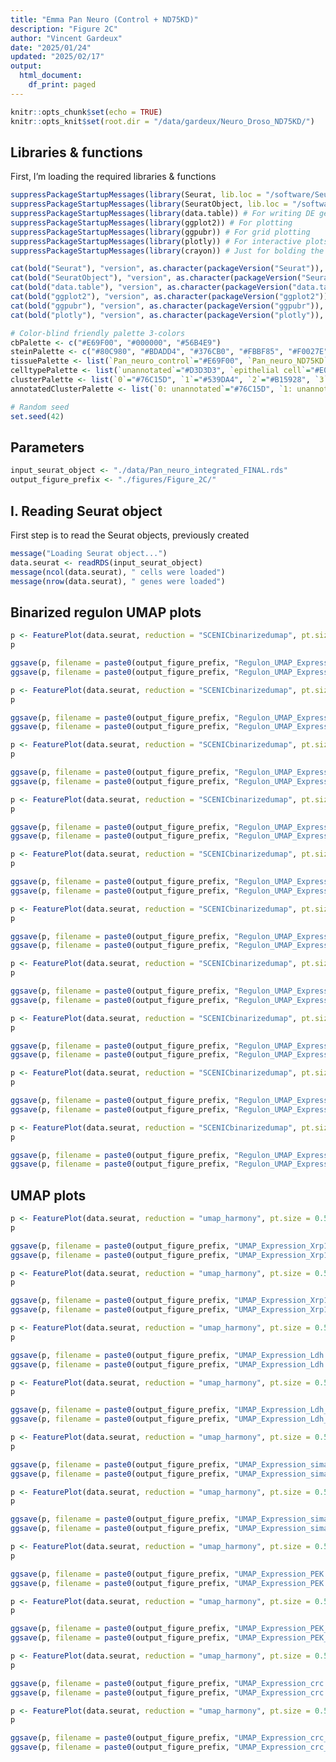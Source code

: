 ```yaml
---
title: "Emma Pan Neuro (Control + ND75KD)"
description: "Figure 2C"
author: "Vincent Gardeux"
date: "2025/01/24"
updated: "2025/02/17"
output:
  html_document:
    df_print: paged
---
```


  
```r
knitr::opts_chunk$set(echo = TRUE)
knitr::opts_knit$set(root.dir = "/data/gardeux/Neuro_Droso_ND75KD/")
```

## Libraries & functions

First, I'm loading the required libraries & functions

```r
suppressPackageStartupMessages(library(Seurat, lib.loc = "/software/Seuratv4/lib/")) # Seurat v4.4.0, library for single-cell analysis
suppressPackageStartupMessages(library(SeuratObject, lib.loc = "/software/Seuratv4/lib/")) # For compatibility purpose
suppressPackageStartupMessages(library(data.table)) # For writing DE gene file
suppressPackageStartupMessages(library(ggplot2)) # For plotting
suppressPackageStartupMessages(library(ggpubr)) # For grid plotting
suppressPackageStartupMessages(library(plotly)) # For interactive plots
suppressPackageStartupMessages(library(crayon)) # Just for bolding the console output :D

cat(bold("Seurat"), "version", as.character(packageVersion("Seurat")), "\n")
cat(bold("SeuratObject"), "version", as.character(packageVersion("SeuratObject")), "\n")
cat(bold("data.table"), "version", as.character(packageVersion("data.table")), "\n")
cat(bold("ggplot2"), "version", as.character(packageVersion("ggplot2")), "\n")
cat(bold("ggpubr"), "version", as.character(packageVersion("ggpubr")), "\n")
cat(bold("plotly"), "version", as.character(packageVersion("plotly")), "\n")

# Color-blind friendly palette 3-colors
cbPalette <- c("#E69F00", "#000000", "#56B4E9")
steinPalette <- c("#80C980", "#BDADD4", "#376CB0", "#FBBF85", "#F0027E")
tissuePalette <- list(`Pan_neuro_control`="#E69F00", `Pan_neuro_ND75KD`="#56B4E9")
celltypePalette <- list(`unannotated`="#D3D3D3", `epithelial cell`="#E0AC69", `skeletal muscle of head`="#895129", `cone cell`="#FFFFB7", `outer photoreceptor cell`="#FFF060", `photoreceptor cell`="#F2DB00", `photoreceptor-like cell`="#F0C200", `adult optic chiasma glial cell`="#d896ff", `adult brain cell body glial cell`="#efbbff", `adult brain perineurial glial cell`="#BCBDDC", `adult lamina epithelial/marginal glial cell`="#9E9AC8", `adult reticular neuropil associated glial cell`="#756BB1", `optic lobe associated cortex glial cell`="#54278F", `cholinergic neuron`="#E41A1C", `gabaergic neuron`="#377EB8", `glutamatergic neuron`="#4DAF4A", `dopaminergic neuron`="#984EA3", `serotonergic neuron`="#FF7F00", `OPN neuron`="#A6CEE3", `columnar neuron T1`="#DEEBF7", `T neuron T3`="#9ECAE1", `T neuron T4/T5`="#3182BD", `distal medullary amacrine neuron Dm3`="#c6e6ba", `distal medullary amacrine neuron Dm8`="#A1D99B", `distal medullary amacrine neuron Dm9`="#31A354", `proximal medullary amacrine neuron Pm4`="#006D2C", `centrifugal neuron C2`="#7FC97F", `centrifugal neuron C3`="#BEAED4", `medullary intrinsic neuron Mi1`="#d8d5eb", `medullary intrinsic neuron Mi4`="#BCBDDC", `medullary intrinsic neuron Mi15`="#756BB1", `transmedullary neuron Tm1`="#b4dee9", `transmedullary neuron Tm2`="#bfdfe7", `transmedullary neuron Tm9`="#7eb5c4", `transmedullary neuron Tm20`="#9fcad5", `transmedullary Y neuron TmY14`="#5da1b3", `transmedullary Y neuron TmY5a`="#3c8ca2", `transmedullary Y neuron TmY8`="#1a7790", `tm5ab`="#014636", `lamina monopolar neuron L1 + L2`="#FDD3A0", `lamina monopolar neuron L3`="#FDBE85", `lamina monopolar neuron L4`="#FD8D3C", `lamina monopolar neuron L5`="#E6550D", `lamina wide-field 2 neuron`="#A63603", `lobular columnar neuron LC12`="#BC80BD", `olfactory receptor neuron`="#CCEBC5", `Poxn neuron`="#FFED6F", `hemocyte`="#999999", `kenyon cell`="#B3E2CD", `gamma kenyon cell`="#FDCDAC", `pigment cell`="#EE82EE")
clusterPalette <- list(`0`="#76C15D", `1`="#539DA4", `2`="#B15928", `3`="#78B69A", `4`="#46A93A", `5`="#EA4041", `6`="#E42123", `7`="#A5D880", `8`="#FDB35B", `9`="#F29A94", `10`="#449F35", `11`="#F98F8F", `12`="#2F83AF", `13`="#A6CEE3", `14`="#84B8D7", `15`="#85C969", `16`="#DBA08D", `17`="#C09B79", `18`="#F68724", `19`="#9CCF90", `20`="#2078B4", `21`="#5D9E43", `22`="#E7392B", `23`="#6D4199", `24`="#E73132", `25`="#E42521", `26`="#F89F5F", `27`="#37A22F", `28`="#8AC395", `29`="#D99B86", `30`="#63A3CB", `31`="#9774B6", `32`="#418EC0", `33`="#CEADC2", `34`="#4190AA", `35`="#F6807F", `36`="#A79C6B", `37`="#F1764A", `38`="#5298C5", `39`="#95D074", `40`="#F37070", `41`="#A48999", `42`="#8F9D5E", `43`="#EEE999", `44`="#AEDC8A", `45`="#FE8B16", `46`="#66A99F", `47`="#EF8D3E", `48`="#56B146", `49`="#FE9324", `50`="#BA9FCC", `51`="#FE8408", `52`="#FEFD97", `53`="#F06060", `54`="#E89458", `55`="#EE6240", `56`="#EB4D36", `57`="#FE9B31", `58`="#769D50", `59`="#7F5999", `60`="#66B952", `61`="#FC8109", `62`="#95C3DD", `63`="#73AED1", `64`="#DBD199", `65`="#C6AED3", `66`="#D5A7A8", `67`="#E29A73", `68`="#8B65AE", `69`="#3183BA", `70`="#AF91C5", `71`="#FBB369", `72`="#FDA33F", `73`="#C9B999", `74`="#FDAB4D", `75`="#7F57A7", `76`="#A382BD", `77`="#927199", `78`="#F48B54", `79`="#E1BF6D", `80`="#FDBB68", `81`="#ED5051", `82`="#F4E889", `83`="#D7AB5F", `84`="#C48243", `85`="#7348A0", `86`="#EAD47B", `87`="#B7A199", `88`="#CD9651", `89`="#BA6D35")
annotatedClusterPalette <- list(`0: unannotated`="#76C15D", `1: unannotated`="#539DA4", `2: unannotated`="#B15928", `3: glutamatergic neuron`="#78B69A", `4: unannotated`="#46A93A", `5: unannotated`="#EA4041", `6: epithelial cell`="#E42123", `7: transmedullary Y neuron TmY8`="#A5D880", `8: cone cell`="#FDB35B", `9: photoreceptor cell`="#F29A94", `10: photoreceptor cell`="#449F35", `11: cone cell`="#F98F8F", `12: cholinergic neuron`="#2F83AF", `13: skeletal muscle of head`="#A6CEE3", `14: gabaergic neuron`="#84B8D7", `15: unannotated`="#85C969", `16: medullary intrinsic neuron Mi4`="#DBA08D", `17: unannotated`="#C09B79", `18: outer photoreceptor cell`="#F68724", `19: epithelial cell`="#9CCF90", `20: skeletal muscle of head`="#2078B4", `21: gabaergic neuron`="#5D9E43", `22: unannotated`="#E7392B", `23: unannotated`="#6D4199", `24: cone cell`="#E73132", `25: T neuron T4/T5`="#E42521", `26: OPN neuron`="#F89F5F", `27: kenyon cell`="#37A22F", `28: outer photoreceptor cell`="#8AC395", `29: olfactory receptor neuron`="#D99B86", `30: unannotated`="#63A3CB", `31: unannotated`="#9774B6", `32: gamma kenyon cell`="#418EC0", `33: unannotated`="#CEADC2", `34: distal medullary amacrine neuron Dm3`="#4190AA", `35: serotonergic neuron`="#F6807F", `36: lamina monopolar neuron L1 + L2`="#A79C6B", `37: adult reticular neuropil associated glial cell`="#F1764A", `38: epithelial cell`="#5298C5", `39: adult optic chiasma glial cell`="#95D074", `40: unannotated`="#F37070", `41: epithelial cell`="#A48999", `42: tm5ab`="#8F9D5E", `43: unannotated`="#EEE999", `44: T neuron T3`="#AEDC8A", `45: unannotated`="#FE8B16", `46: unannotated`="#66A99F", `47: pigment cell`="#EF8D3E", `48: epithelial cell`="#56B146", `49: lobular columnar neuron LC12`="#FE9324", `50: centrifugal neuron C2`="#BA9FCC", `51: Poxn neuron`="#FE8408", `52: transmedullary Y neuron TmY5a`="#FEFD97", `53: lamina monopolar neuron L4`="#F06060", `54: photoreceptor-like cell`="#E89458", `55: lamina wide-field 2 neuron`="#EE6240", `56: columnar neuron T1`="#EB4D36", `57: adult brain cell body glial cell`="#FE9B31", `58: dopaminergic neuron`="#769D50", `59: lamina monopolar neuron L3`="#7F5999", `60: transmedullary neuron Tm1`="#66B952", `61: medullary intrinsic neuron Mi1`="#FC8109", `62: medullary intrinsic neuron Mi4`="#95C3DD", `63: transmedullary neuron Tm9`="#73AED1", `64: adult brain perineurial glial cell`="#DBD199", `65: skeletal muscle of head`="#C6AED3", `66: adult lamina epithelial/marginal glial cell`="#D5A7A8", `67: transmedullary neuron Tm20`="#E29A73", `68: hemocyte`="#8B65AE", `69: adult optic chiasma glial cell`="#3183BA", `70: unannotated`="#AF91C5", `71: transmedullary neuron Tm2`="#FBB369", `72: lamina monopolar neuron L5`="#FDA33F", `73: glutamatergic neuron`="#C9B999", `74: epithelial cell`="#FDAB4D", `75: cholinergic neuron`="#7F57A7", `76: centrifugal neuron C3`="#A382BD", `77: unannotated`="#927199", `78: distal medullary amacrine neuron Dm9`="#F48B54", `79: distal medullary amacrine neuron Dm8`="#E1BF6D", `80: medullary intrinsic neuron Mi15`="#FDBB68", `81: proximal medullary amacrine neuron Pm4`="#ED5051", `82: optic lobe associated cortex glial cell`="#F4E889", `83: unannotated`="#D7AB5F", `84: OPN neuron`="#C48243", `85: unannotated`="#7348A0", `86: unannotated`="#EAD47B", `87: unannotated`="#B7A199", `88: unannotated`="#CD9651", `89: transmedullary Y neuron TmY14`="#BA6D35")

# Random seed
set.seed(42)
```

## Parameters

```r
input_seurat_object <- "./data/Pan_neuro_integrated_FINAL.rds"
output_figure_prefix <- "./figures/Figure_2C/"
```

## I. Reading Seurat object

First step is to read the Seurat objects, previously created

```r
message("Loading Seurat object...")
data.seurat <- readRDS(input_seurat_object)
message(ncol(data.seurat), " cells were loaded")
message(nrow(data.seurat), " genes were loaded")
```

## Binarized regulon UMAP plots

```r
p <- FeaturePlot(data.seurat, reduction = "SCENICbinarizedumap", pt.size = 0.5, features = "Xrp1", order = T, slot = "data")
p
```

```r
ggsave(p, filename = paste0(output_figure_prefix, "Regulon_UMAP_Expression_Xrp1.pdf"), width = 12, height = 12, bg = "white")
ggsave(p, filename = paste0(output_figure_prefix, "Regulon_UMAP_Expression_Xrp1.png"), width = 12, height = 12, dpi = 1000, bg = 'white')
```

```r
p <- FeaturePlot(data.seurat, reduction = "SCENICbinarizedumap", pt.size = 0.5, features = "Xrp1", order = T, slot = "data")
p
```

```r
ggsave(p, filename = paste0(output_figure_prefix, "Regulon_UMAP_Expression_Xrp1_small.pdf"), width = 4, height = 4, bg = "white")
ggsave(p, filename = paste0(output_figure_prefix, "Regulon_UMAP_Expression_Xrp1_small.png"), width = 4, height = 4, dpi = 1000, bg = 'white')
```

```r
p <- FeaturePlot(data.seurat, reduction = "SCENICbinarizedumap", pt.size = 0.5, features = "Ldh", order = T, slot = "data")
p
```

```r
ggsave(p, filename = paste0(output_figure_prefix, "Regulon_UMAP_Expression_Ldh.pdf"), width = 12, height = 12, bg = "white")
ggsave(p, filename = paste0(output_figure_prefix, "Regulon_UMAP_Expression_Ldh.png"), width = 12, height = 12, dpi = 1000, bg = 'white')
```

```r
p <- FeaturePlot(data.seurat, reduction = "SCENICbinarizedumap", pt.size = 0.5, features = "Ldh", order = T, slot = "data")
p
```

```r
ggsave(p, filename = paste0(output_figure_prefix, "Regulon_UMAP_Expression_Ldh_small.pdf"), width = 4, height = 4, bg = "white")
ggsave(p, filename = paste0(output_figure_prefix, "Regulon_UMAP_Expression_Ldh_small.png"), width = 4, height = 4, dpi = 1000, bg = 'white')
```

```r
p <- FeaturePlot(data.seurat, reduction = "SCENICbinarizedumap", pt.size = 0.5, features = "sima", order = T, slot = "data")
p
```

```r
ggsave(p, filename = paste0(output_figure_prefix, "Regulon_UMAP_Expression_sima.pdf"), width = 12, height = 12, bg = "white")
ggsave(p, filename = paste0(output_figure_prefix, "Regulon_UMAP_Expression_sima.png"), width = 12, height = 12, dpi = 1000, bg = 'white')
```

```r
p <- FeaturePlot(data.seurat, reduction = "SCENICbinarizedumap", pt.size = 0.5, features = "sima", order = T, slot = "data")
p
```

```r
ggsave(p, filename = paste0(output_figure_prefix, "Regulon_UMAP_Expression_sima_small.pdf"), width = 4, height = 4, bg = "white")
ggsave(p, filename = paste0(output_figure_prefix, "Regulon_UMAP_Expression_sima_small.png"), width = 4, height = 4, dpi = 1000, bg = 'white')
```

```r
p <- FeaturePlot(data.seurat, reduction = "SCENICbinarizedumap", pt.size = 0.5, features = "PEK", order = T, slot = "data")
p
```

```r
ggsave(p, filename = paste0(output_figure_prefix, "Regulon_UMAP_Expression_PEK.pdf"), width = 12, height = 12, bg = "white")
ggsave(p, filename = paste0(output_figure_prefix, "Regulon_UMAP_Expression_PEK.png"), width = 12, height = 12, dpi = 1000, bg = 'white')
```

```r
p <- FeaturePlot(data.seurat, reduction = "SCENICbinarizedumap", pt.size = 0.5, features = "PEK", order = T, slot = "data")
p
```

```r
ggsave(p, filename = paste0(output_figure_prefix, "Regulon_UMAP_Expression_PEK_small.pdf"), width = 4, height = 4, bg = "white")
ggsave(p, filename = paste0(output_figure_prefix, "Regulon_UMAP_Expression_PEK_small.png"), width = 4, height = 4, dpi = 1000, bg = 'white')
```

```r
p <- FeaturePlot(data.seurat, reduction = "SCENICbinarizedumap", pt.size = 0.5, features = "crc", order = T, slot = "data")
p
```

```r
ggsave(p, filename = paste0(output_figure_prefix, "Regulon_UMAP_Expression_crc.pdf"), width = 12, height = 12, bg = "white")
ggsave(p, filename = paste0(output_figure_prefix, "Regulon_UMAP_Expression_crc.png"), width = 12, height = 12, dpi = 1000, bg = 'white')
```

```r
p <- FeaturePlot(data.seurat, reduction = "SCENICbinarizedumap", pt.size = 0.5, features = "crc", order = T, slot = "data")
p
```

```r
ggsave(p, filename = paste0(output_figure_prefix, "Regulon_UMAP_Expression_crc_small.pdf"), width = 4, height = 4, bg = "white")
ggsave(p, filename = paste0(output_figure_prefix, "Regulon_UMAP_Expression_crc_small.png"), width = 4, height = 4, dpi = 1000, bg = 'white')
```

## UMAP plots

```r
p <- FeaturePlot(data.seurat, reduction = "umap_harmony", pt.size = 0.5, features = "Xrp1", order = T, slot = "data")
p
```

```r
ggsave(p, filename = paste0(output_figure_prefix, "UMAP_Expression_Xrp1.pdf"), width = 12, height = 12, bg = "white")
ggsave(p, filename = paste0(output_figure_prefix, "UMAP_Expression_Xrp1.png"), width = 12, height = 12, dpi = 1000, bg = 'white')
```

```r
p <- FeaturePlot(data.seurat, reduction = "umap_harmony", pt.size = 0.5, features = "Xrp1", order = T, slot = "data")
p
```

```r
ggsave(p, filename = paste0(output_figure_prefix, "UMAP_Expression_Xrp1_small.pdf"), width = 4, height = 4, bg = "white")
ggsave(p, filename = paste0(output_figure_prefix, "UMAP_Expression_Xrp1_small.png"), width = 4, height = 4, dpi = 1000, bg = 'white')
```

```r
p <- FeaturePlot(data.seurat, reduction = "umap_harmony", pt.size = 0.5, features = "Ldh", order = T, slot = "data")
p
```

```r
ggsave(p, filename = paste0(output_figure_prefix, "UMAP_Expression_Ldh.pdf"), width = 12, height = 12, bg = "white")
ggsave(p, filename = paste0(output_figure_prefix, "UMAP_Expression_Ldh.png"), width = 12, height = 12, dpi = 1000, bg = 'white')
```

```r
p <- FeaturePlot(data.seurat, reduction = "umap_harmony", pt.size = 0.5, features = "Ldh", order = T, slot = "data")
p
```

```r
ggsave(p, filename = paste0(output_figure_prefix, "UMAP_Expression_Ldh_small.pdf"), width = 4, height = 4, bg = "white")
ggsave(p, filename = paste0(output_figure_prefix, "UMAP_Expression_Ldh_small.png"), width = 4, height = 4, dpi = 1000, bg = 'white')
```

```r
p <- FeaturePlot(data.seurat, reduction = "umap_harmony", pt.size = 0.5, features = "sima", order = T, slot = "data")
p
```

```r
ggsave(p, filename = paste0(output_figure_prefix, "UMAP_Expression_sima.pdf"), width = 12, height = 12, bg = "white")
ggsave(p, filename = paste0(output_figure_prefix, "UMAP_Expression_sima.png"), width = 12, height = 12, dpi = 1000, bg = 'white')
```

```r
p <- FeaturePlot(data.seurat, reduction = "umap_harmony", pt.size = 0.5, features = "sima", order = T, slot = "data")
p
```

```r
ggsave(p, filename = paste0(output_figure_prefix, "UMAP_Expression_sima_small.pdf"), width = 4, height = 4, bg = "white")
ggsave(p, filename = paste0(output_figure_prefix, "UMAP_Expression_sima_small.png"), width = 4, height = 4, dpi = 1000, bg = 'white')
```

```r
p <- FeaturePlot(data.seurat, reduction = "umap_harmony", pt.size = 0.5, features = "PEK", order = T, slot = "data")
p
```

```r
ggsave(p, filename = paste0(output_figure_prefix, "UMAP_Expression_PEK.pdf"), width = 12, height = 12, bg = "white")
ggsave(p, filename = paste0(output_figure_prefix, "UMAP_Expression_PEK.png"), width = 12, height = 12, dpi = 1000, bg = 'white')
```

```r
p <- FeaturePlot(data.seurat, reduction = "umap_harmony", pt.size = 0.5, features = "PEK", order = T, slot = "data")
p
```

```r
ggsave(p, filename = paste0(output_figure_prefix, "UMAP_Expression_PEK_small.pdf"), width = 4, height = 4, bg = "white")
ggsave(p, filename = paste0(output_figure_prefix, "UMAP_Expression_PEK_small.png"), width = 4, height = 4, dpi = 1000, bg = 'white')
```

```r
p <- FeaturePlot(data.seurat, reduction = "umap_harmony", pt.size = 0.5, features = "crc", order = T, slot = "data")
p
```

```r
ggsave(p, filename = paste0(output_figure_prefix, "UMAP_Expression_crc.pdf"), width = 12, height = 12, bg = "white")
ggsave(p, filename = paste0(output_figure_prefix, "UMAP_Expression_crc.png"), width = 12, height = 12, dpi = 1000, bg = 'white')
```

```r
p <- FeaturePlot(data.seurat, reduction = "umap_harmony", pt.size = 0.5, features = "crc", order = T, slot = "data")
p
```

```r
ggsave(p, filename = paste0(output_figure_prefix, "UMAP_Expression_crc_small.pdf"), width = 4, height = 4, bg = "white")
ggsave(p, filename = paste0(output_figure_prefix, "UMAP_Expression_crc_small.png"), width = 4, height = 4, dpi = 1000, bg = 'white')
```
